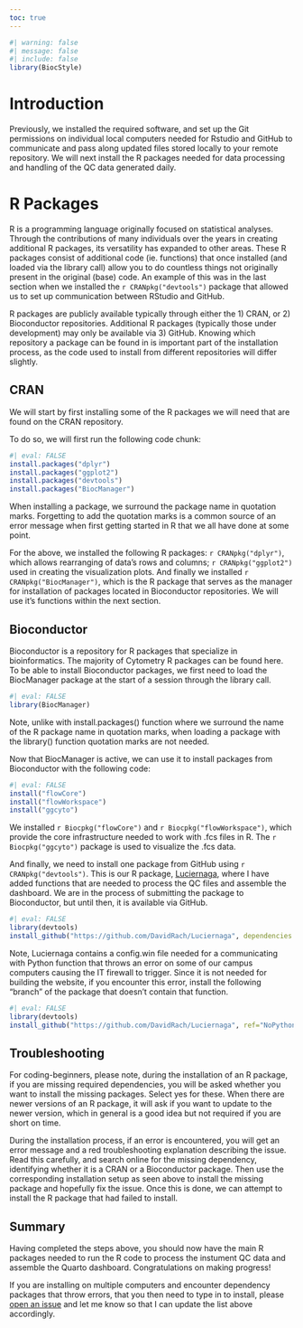 ```yaml
---
toc: true
---
```


```r
#| warning: false
#| message: false
#| include: false
library(BiocStyle)
```


# Introduction
Previously, we installed the required software, and set up the Git permissions on individual local computers needed for Rstudio and GitHub to communicate and pass along updated files stored locally to your remote repository. We will next install the R packages needed for data processing and handling of the QC data generated daily. 

# R Packages

R is a programming language originally focused on statistical analyses. Through the contributions of many individuals over the years in creating additional R packages, its versatility has expanded to other areas. These R packages consist of additional code (ie. functions) that once installed (and loaded via the library call) allow you to do countless things not originally present in the original (base) code. An example of this was in the last section when we installed the `r CRANpkg("devtools")` package that allowed us to set up communication between RStudio and GitHub. 

R packages are publicly available typically through either the 1) CRAN, or 2) Bioconductor repositories. Additional R packages (typically those under development) may only be available via 3) GitHub. Knowing which repository a package can be found in is important part of the installation process, as the code used to install from different repositories will differ slightly.

## CRAN

We will start by first installing some of the R packages we will need that are found on the CRAN repository. 

To do so, we will first run the following code chunk:

```r
#| eval: FALSE
install.packages("dplyr")
install.packages("ggplot2")
install.packages("devtools")
install.packages("BiocManager")
```

When installing a package, we surround the package name in quotation marks. Forgetting to add the quotation marks is a common source of an error message when first getting started in R that we all have done at some point. 

For the above, we installed the following R packages: `r CRANpkg("dplyr")`, which allows rearranging of data's rows and columns; `r CRANpkg("ggplot2")` used in creating the visualization plots. And finally we installed `r CRANpkg("BiocManager")`, which is the R package that serves as the manager for installation of packages located in Bioconductor repositories. We will use it's functions within the next section.

## Bioconductor

Bioconductor is a repository for R packages that specialize in bioinformatics. The majority of Cytometry R packages can be found here.  To be able to install Bioconductor packages, we first need to load the BiocManager package at the start of a session through the library call.

```r
#| eval: FALSE
library(BiocManager)
```

Note, unlike with install.packages() function where we surround the name of the R package name in quotation marks, when loading a package with the library() function quotation marks are not needed. 

Now that BiocManager is active, we can use it to install packages from Bioconductor with the following code:

```r
#| eval: FALSE
install("flowCore")
install("flowWorkspace")
install("ggcyto")
```

We installed `r Biocpkg("flowCore")`  and `r Biocpkg("flowWorkspace")`, which provide the core infrastructure needed to work with .fcs files in R. The `r Biocpkg("ggcyto")` package is used to visualize the .fcs data.

And finally, we  need to install one package from GitHub using `r CRANpkg("devtools")`. This is our R package, [Luciernaga](https://github.com/DavidRach/Luciernaga), where I have added functions that are needed to process the QC files and assemble the dashboard. We are in the process of submitting the package to Bioconductor, but until then, it is available via GitHub.

```r
#| eval: FALSE
library(devtools)
install_github("https://github.com/DavidRach/Luciernaga", dependencies = TRUE)
```

Note, Luciernaga contains a config.win file needed for a communicating with Python function that throws an error on some of our campus computers causing the IT firewall to trigger. Since it is not needed for building the website, if you encounter this error, install the following "branch" of the package that doesn't contain that function.

```r
#| eval: FALSE
library(devtools)
install_github("https://github.com/DavidRach/Luciernaga", ref="NoPythonConfig", dependencies = TRUE)
```


## Troubleshooting

For coding-beginners, please note, during the installation of an R package, if you are missing required dependencies, you will be asked whether you want to install the missing packages. Select yes for these. When there are newer versions of an R package, it will ask if you want to update to the newer version, which in general is a good idea but not required if you are short on time. 

During the installation process, if an error is encountered, you will get an error message and a red troubleshooting explanation describing the issue. Read this carefully, and search online for the missing dependency, identifying whether it is a CRAN or a Bioconductor package. Then use the corresponding installation setup as seen above to install the missing package and hopefully fix the issue. Once this is done, we can attempt to install the R package that had failed to install. 

## Summary

Having completed the steps above, you should now have the main R packages needed to run the R code to process the instument QC data and assemble the Quarto dashboard. Congratulations on making progress!

If you are installing on multiple computers and encounter dependency packages that throw errors, that you then need to type in to install, please [open an issue](https://github.com/DavidRach/InstrumentQC_Install/issues) and let me know so that I can update the list above accordingly. 

